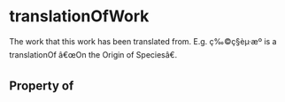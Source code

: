 # translationOfWork

The work that this work has been translated from. E.g. ç‰©ç§èµ·æº is a translationOf â€œOn the Origin of Speciesâ€.

## Property of



